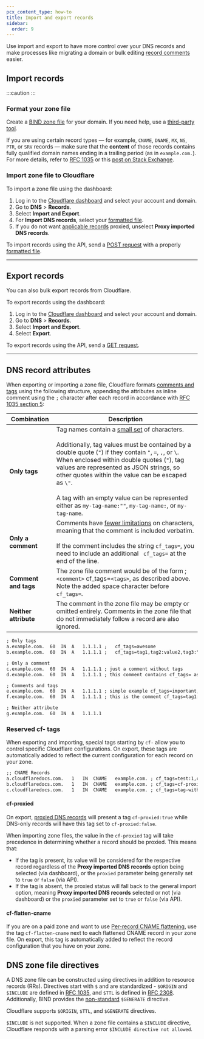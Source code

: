 ```yaml
---
pcx_content_type: how-to
title: Import and export records
sidebar:
  order: 9
---
```



Use import and export to have more control over your DNS records and make processes like migrating a domain or bulk editing [record comments](/dns/manage-dns-records/reference/record-attributes/) easier.

## Import records

:::caution
 <Render file="zone-file-size-limit" />
:::

### Format your zone file

Create a [BIND zone file](https://en.wikipedia.org/wiki/Zone_file) for your domain. If you need help, use a [third-party tool](https://pgl.yoyo.org/as/bind-zone-file-creator.php).

If you are using certain record types — for example, `CNAME`, `DNAME`, `MX`, `NS`, `PTR`, or `SRV` records — make sure that the **content** of those records contains fully qualified domain names ending in a trailing period (as in `example.com.`). For more details, refer to [RFC 1035](https://www.rfc-editor.org/rfc/rfc1035#section-5.1) or this [post on Stack Exchange](https://superuser.com/questions/348282/fqdn-format-in-bind-zone#348284).

### Import zone file to Cloudflare

<Tabs syncKey="dashPlusAPI"> <TabItem label="Dashboard">

To import a zone file using the dashboard:

1. Log in to the [Cloudflare dashboard](https://dash.cloudflare.com) and select your account and domain.
2. Go to **DNS** > **Records**.
3. Select **Import and Export**.
4. For **Import DNS records**, select your [formatted file](#format-your-zone-file).
5. If you do not want [applicable records](/dns/proxy-status/) proxied, unselect **Proxy imported DNS records**.

</TabItem> <TabItem label="API">

To import records using the API, send a [POST request](/api/resources/dns/subresources/records/methods/import/) with a properly [formatted file](#format-your-zone-file).

</TabItem> </Tabs>

---

## Export records

You can also bulk export records from Cloudflare.

<Tabs syncKey="dashPlusAPI"> <TabItem label="Dashboard">

To export records using the dashboard:

1. Log in to the [Cloudflare dashboard](https://dash.cloudflare.com) and select your account and domain.
2. Go to **DNS** > **Records**.
3. Select **Import and Export**.
4. Select **Export**.

</TabItem> <TabItem label="API">

To export records using the API, send a [GET request](/api/resources/dns/subresources/records/methods/export/).

</TabItem> </Tabs>

---

## DNS record attributes

When exporting or importing a zone file, Cloudflare formats [comments and tags](/dns/manage-dns-records/reference/record-attributes/) using the following structure, appending the attributes as inline comment using the `;` character after each record in accordance with [RFC 1035 section 5](https://datatracker.ietf.org/doc/html/rfc1035#section-5-1):

| Combination           | Description                                                                                                                                                                                                                                                                                                                                                                                                                                                                                     |
| --------------------- | ----------------------------------------------------------------------------------------------------------------------------------------------------------------------------------------------------------------------------------------------------------------------------------------------------------------------------------------------------------------------------------------------------------------------------------------------------------------------------------------------- |
| **Only tags**         | Tag names contain a [small set](/dns/manage-dns-records/reference/record-attributes/#tags) of characters.<br/><br/>Additionally, tag values must be contained by a double quote (`"`) if they contain `"`, `=`, `,`, or `\`. When enclosed within double quotes (`"`), tag values are represented as JSON strings, so other quotes within the value can be escaped as `\"`.<br/><br/>A tag with an empty value can be represented either as `my-tag-name:""`, `my-tag-name:`, or `my-tag-name`. |
| **Only a comment**    | Comments have [fewer limitations](/dns/manage-dns-records/reference/record-attributes/#comments) on characters, meaning that the comment is included verbatim.<br/><br/>If the comment includes the string `cf_tags=`, you need to include an additional ` cf_tags=` at the end of the line.                                                                                                                                                                                                    |
| **Comment and tags**  | The zone file comment would be of the form ; `<comment>` cf_tags=`<tags>`, as described above. Note the added space character before `cf_tags=`.                                                                                                                                                                                                                                                                                                                                                |
| **Neither attribute** | The comment in the zone file may be empty or omitted entirely. Comments in the zone file that do not immediately follow a record are also ignored.                                                                                                                                                                                                                                                                                                                                              |

```txt title="Example zone file"
; Only tags
a.example.com.  60  IN  A   1.1.1.1 ;   cf_tags=awesome
b.example.com.  60  IN  A   1.1.1.1 ;   cf_tags=tag1,tag2:value2,tag3:"value,with,commas",tag4:"value with \"escaped\" quotation marks"

; Only a comment
c.example.com.  60  IN  A   1.1.1.1 ; just a comment without tags
d.example.com.  60  IN  A   1.1.1.1 ; this comment contains cf_tags= as text cf_tags=

; Comments and tags
e.example.com.  60  IN  A   1.1.1.1 ; simple example cf_tags=important,ticket:THIS-12345
f.example.com.  60  IN  A   1.1.1.1 ; this is the comment cf_tags=tag1:value1,tag2:value2,tag-without-value,another-tag-without-value,tag-with-quoted-value:"because of the comma, quotes are needed"

; Neither attribute
g.example.com.  60  IN  A   1.1.1.1
```

### Reserved cf- tags

When exporting and importing, special tags starting by `cf-` allow you to control specific Cloudflare configurations. On export, these tags are automatically added to reflect the current configuration for each record on your zone.

```txt title="Records with cf- tags example"
;; CNAME Records
a.cloudflaredocs.com.	1	IN	CNAME	example.com. ; cf_tags=test:1,cf-flatten-cname
b.cloudflaredocs.com.	1	IN	CNAME	example.com. ; cf_tags=cf-proxied:false
c.cloudflaredocs.com.	1	IN	CNAME	example.com. ; cf_tags=tag-without-value,cf-proxied:true
```

#### cf-proxied

On export, [proxied DNS records](/dns/proxy-status/) will present a tag `cf-proxied:true` while DNS-only records will have this tag set to `cf-proxied:false`.

When importing zone files, the value in the `cf-proxied` tag will take precedence in determining whether a record should be proxied. This means that:

- If the tag is present, its value will be considered for the respective record regardless of the **Proxy imported DNS records** option being selected (via dashboard), or the `proxied` parameter being generally set to `true` or `false` (via API).
- If the tag is absent, the proxied status will fall back to the general import option, meaning **Proxy imported DNS records** selected or not (via dashboard)  or the `proxied` parameter set to `true` or `false` (via API).

#### cf-flatten-cname

If you are on a paid zone and want to use [Per-record CNAME flattening](/dns/cname-flattening/set-up-cname-flattening/#per-record), use the tag `cf-flatten-cname` next to each flattened CNAME record in your zone file. On export, this tag is automatically added to reflect the record configuration that you have on your zone.

## DNS zone file directives

A DNS zone file can be constructed using directives in addition to resource records (RRs). Directives start with `$` and are standardized - `$ORIGIN` and `$INCLUDE` are defined in [RFC 1035](https://www.rfc-editor.org/rfc/rfc1035#section-5.1), and `$TTL` is defined in [RFC 2308](https://www.rfc-editor.org/rfc/rfc2308). Additionally, BIND provides the [non-standard](https://bind9.readthedocs.io/en/latest/chapter3.html#bind-primary-file-extension-the-generate-directive) `$GENERATE` directive.

Cloudflare supports `$ORIGIN`, `$TTL`, and `$GENERATE` directives.

`$INCLUDE` is not supported. When a zone file contains a `$INCLUDE` directive, Cloudflare responds with a parsing error `$INCLUDE directive not allowed`.
